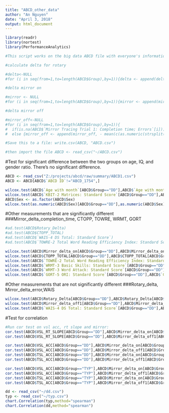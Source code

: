 ---
title: "ABCD_other_data"
author: "An Nguyen"
date: "April 3, 2018"
output: html_document
---

```{r, echo=FALSE,warning=FALSE,include=FALSE}
library(readr)
library(nortest)
library(PerformanceAnalytics)

#This script works on the big data ABCD file with everyone's information on IQ, Language measurements etc.

#calculate delta for rotary

#delta<-NULL
#for (i in seq(from=1,to=length(ABCD$Group),by=1)){delta <- append(delta, - mean(c(as.numeric(strsplit(ABCD$`Rotary Pursuit Trial 1: Sec on; Sec off`[i],split=';')[[1]][[1]]),as.numeric(strsplit(ABCD$`Rotary Pursuit Trial 2: Sec on; Sec off`[i],split=';')[[1]][[1]]))) + mean(c(as.numeric(strsplit(ABCD$`Rotary Pursuit Trial 16: Sec on; Sec off`[i],split=';')[[1]][[1]]),as.numeric(strsplit(ABCD$`Rotary Pursuit Trial 15: Sec on; Sec off`[i],split=';')[[1]][[1]]))))}

#delta mirror on

#mirror <- NULL
#for (i in seq(from=1,to=length(ABCD$Group),by=1)){mirror <- append(mirror, (- mean(c(as.numeric(strsplit(ABCD$`Mirror Tracing Trial 1: Completion time; Errors`[i],split=';')[[1]][[1]]),as.numeric(strsplit(ABCD$`Mirror Tracing Trial 2: Completion time; Errors`[i],split=';')[[1]][[1]]))) + mean(c(as.numeric(strsplit(ABCD$`Mirror Tracing Trial 9: Completion time; Errors`[i],split=';')[[1]][[1]]),as.numeric(strsplit(ABCD$`Mirror Tracing Trial 10: Completion time; Errors`[i],split=';')[[1]][[1]]))))/ as.numeric(strsplit(ABCD$`Mirror Tracing Trial 1: Completion time; Errors`[i],split=';')[[1]][[1]]))}

#delta mirror off

#mirror_off<-NULL
#for (i in seq(from=1,to=length(ABCD$Group),by=1)){
#  if(is.na(ABCD$`Mirror Tracing Trial 1: Completion time; Errors`[i])){mirror_off<-append(mirror_off,0)}
#  else {mirror_off <- append(mirror_off, - mean(c(as.numeric(strsplit(ABCD$`Mirror Tracing Trial 1: Completion time; Errors`[i],split=';')[[1]][[2]]),as.numeric(strsplit(ABCD$`Mirror Tracing Trial 2: Completion time; Errors`[i],split=';')[[1]][[2]]))) + mean(c(as.numeric(strsplit(ABCD$`Mirror Tracing Trial 9: Completion time; Errors`[i],split=';')[[1]][[2]]),as.numeric(strsplit(ABCD$`Mirror Tracing Trial 10: Completion time; Errors`[i],split=';')[[1]][[2]]))))}}

#Save this to a file: write.csv(ABCD, "ABCD.csv")

#then import the file ABCD <- read_csv("~/ABCD.csv")

```

#Test for significant difference between the two groups on age, IQ, and gender ratio. There's no significant difference.
```{r,echo=FALSE,warning=FALSE}
ABCD <- read_csv("Z:/projects/abcd/raw/summary/ABCD1.csv")
ABCD <- ABCD[ABCD$`ABCD ID`!="ABCD_1754",]

wilcox.test(ABCD$`Age with month`[ABCD$Group=="DD"],ABCD$`Age with month`[ABCD$Group=="TYP"])
wilcox.test(ABCD$`KBIT-2 Matrices: Standard Score`[ABCD$Group=="DD"],ABCD$`KBIT-2 Matrices: Standard Score`[ABCD$Group=="TYP"])
ABCD$Sex <- as.factor(ABCD$Sex)
wilcox.test(as.numeric(ABCD$Sex)[ABCD$Group=="DD"],as.numeric(ABCD$Sex)[ABCD$Group=="TYP"])

```

#Other measurements that are significantly different
###Mirror_delta_completion_time, CTOPP, TOWRE, WRMT, GORT
```{r,echo=FALSE,warning=FALSE}
#ad.test(ABCD$Rotary_Delta)
#ad.test(ABCD$CTOPP_TOTAL)
#ad.test(ABCD$`WAIS-4 DS Total: Standard Score`)
#ad.test(ABCD$`TOWRE-2 Total Word Reading Efficiency Index: Standard Score`)

wilcox.test(ABCD$Mirror_delta_on[ABCD$Group=="DD"],ABCD$Mirror_delta_on[ABCD$Group=="TYP"])
wilcox.test(ABCD$CTOPP_TOTAL[ABCD$Group=="DD"],ABCD$CTOPP_TOTAL[ABCD$Group=="TYP"])
wilcox.test(ABCD$`TOWRE-2 Total Word Reading Efficiency Index: Standard Score`[ABCD$Group=="DD"],ABCD$`TOWRE-2 Total Word Reading Efficiency Index: Standard Score`[ABCD$Group=="TYP"])
wilcox.test(ABCD$`WRMT-3 Basic Skills: Standard Score`[ABCD$Group=="DD"],ABCD$`WRMT-3 Basic Skills: Standard Score`[ABCD$Group=="TYP"])
wilcox.test(ABCD$`WRMT-3 Word Attack: Standard Score`[ABCD$Group=="DD"],ABCD$`WRMT-3 Word Attack: Standard Score`[ABCD$Group=="TYP"])
wilcox.test(ABCD$`GORT-5 ORI: Standard Score`[ABCD$Group=="DD"],ABCD$`GORT-5 ORI: Standard Score`[ABCD$Group=="TYP"])

```


#Other measurements that are not significantly different 
###Rotary_delta, Mirror_delta_error,WAIS
```{r,echo=FALSE,warning=FALSE}
wilcox.test(ABCD$Rotary_Delta[ABCD$Group=="DD"],ABCD$Rotary_Delta[ABCD$Group=="TYP"])
wilcox.test(ABCD$Mirror_delta_off1[ABCD$Group=="DD"],ABCD$Mirror_delta_off1[ABCD$Group=="TYP"])
wilcox.test(ABCD$`WAIS-4 DS Total: Standard Score`[ABCD$Group=="DD"],ABCD$`WAIS-4 DS Total: Standard Score`[ABCD$Group=="TYP"])
```


#Test for correlation
```{r, echo=FALSE,warning=FALSE}
#Run cor test on vsl acc, rt slope and mirror:
cor.test(ABCD$VSL_RT_SLOPE[ABCD$Group=="DD"],ABCD$Mirror_delta_on[ABCD$Group=="DD"],method="spearman", alternative = "greater")
cor.test(ABCD$VSL_RT_SLOPE[ABCD$Group=="DD"],ABCD$Mirror_delta_off1[ABCD$Group=="DD"],method="spearman", alternative = "less")

cor.test(ABCD$VSL_ACC[ABCD$Group=="DD"],ABCD$Mirror_delta_on[ABCD$Group=="DD"],method="spearman", alternative = "greater")
cor.test(ABCD$VSL_ACC[ABCD$Group=="DD"],ABCD$Mirror_delta_off1[ABCD$Group=="DD"],method="spearman", alternative = "less")
cor.test(ABCD$TSL_ACC[ABCD$Group=="DD"],ABCD$Mirror_delta_on[ABCD$Group=="DD"],method="spearman", alternative = "greater")
cor.test(ABCD$TSL_ACC[ABCD$Group=="DD"],ABCD$Mirror_delta_off1[ABCD$Group=="DD"],method="spearman", alternative = "less")

cor.test(ABCD$VSL_ACC[ABCD$Group=="TYP"],ABCD$Mirror_delta_on[ABCD$Group=="TYP"],method="spearman", alternative = "greater")
cor.test(ABCD$VSL_ACC[ABCD$Group=="TYP"],ABCD$Mirror_delta_off1[ABCD$Group=="TYP"],method="spearman", alternative = "less")
cor.test(ABCD$TSL_ACC[ABCD$Group=="TYP"],ABCD$Mirror_delta_on[ABCD$Group=="TYP"],method="spearman", alternative = "greater")
cor.test(ABCD$TSL_ACC[ABCD$Group=="TYP"],ABCD$Mirror_delta_off1[ABCD$Group=="TYP"],method="spearman", alternative = "less")

dd <- read_csv("~/dd.csv")
typ <- read_csv("~/typ.csv")
chart.Correlation(typ,method="spearman")
chart.Correlation(dd,method="spearman")
```
